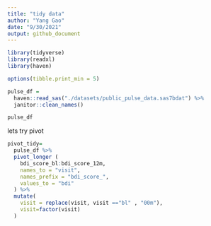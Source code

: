```yaml
---
title: "tidy data"
author: "Yang Gao"
date: "9/30/2021"
output: github_document
---
```


```r
library(tidyverse) 
library(readxl)
library(haven)

options(tibble.print_min = 5)
```


```r
pulse_df = 
  haven::read_sas("./datasets/public_pulse_data.sas7bdat") %>%
  janitor::clean_names()

pulse_df

```

lets try pivot

```r
pivot_tidy=
  pulse_df %>% 
  pivot_longer (
    bdi_score_bl:bdi_score_12m,
    names_to = "visit",
    names_prefix = "bdi_score_",
    values_to = "bdi"
  ) %>% 
  mutate(
    visit = replace(visit, visit =="bl" , "00m"),
    visit=factor(visit)
  )

```






